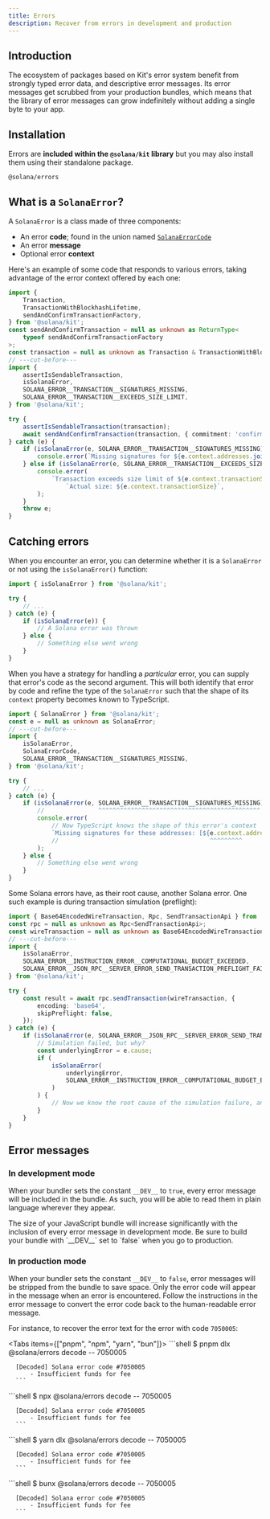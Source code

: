 ```yaml
---
title: Errors
description: Recover from errors in development and production
---
```


## Introduction

The ecosystem of packages based on Kit's error system benefit from strongly typed error data, and descriptive error messages. Its error messages get scrubbed from your production bundles, which means that the library of error messages can grow indefinitely without adding a single byte to your app.

## Installation

Errors are **included within the `@solana/kit` library** but you may also install them using their standalone package.

```package-install
@solana/errors
```

## What is a `SolanaError`?

A `SolanaError` is a class made of three components:

- An error **code**; found in the union named [`SolanaErrorCode`](/api/type-aliases/SolanaErrorCode)
- An error **message**
- Optional error **context**

Here's an example of some code that responds to various errors, taking advantage of the error context offered by each one:

```ts twoslash
import {
    Transaction,
    TransactionWithBlockhashLifetime,
    sendAndConfirmTransactionFactory,
} from '@solana/kit';
const sendAndConfirmTransaction = null as unknown as ReturnType<
    typeof sendAndConfirmTransactionFactory
>;
const transaction = null as unknown as Transaction & TransactionWithBlockhashLifetime;
// ---cut-before---
import {
    assertIsSendableTransaction,
    isSolanaError,
    SOLANA_ERROR__TRANSACTION__SIGNATURES_MISSING,
    SOLANA_ERROR__TRANSACTION__EXCEEDS_SIZE_LIMIT,
} from '@solana/kit';

try {
    assertIsSendableTransaction(transaction);
    await sendAndConfirmTransaction(transaction, { commitment: 'confirmed' });
} catch (e) {
    if (isSolanaError(e, SOLANA_ERROR__TRANSACTION__SIGNATURES_MISSING)) {
        console.error(`Missing signatures for ${e.context.addresses.join(', ')}`);
    } else if (isSolanaError(e, SOLANA_ERROR__TRANSACTION__EXCEEDS_SIZE_LIMIT)) {
        console.error(
            `Transaction exceeds size limit of ${e.context.transactionSizeLimit} bytes. ` +
                `Actual size: ${e.context.transactionSize}`,
        );
    }
    throw e;
}
```

## Catching errors

When you encounter an error, you can determine whether it is a `SolanaError` or not using the `isSolanaError()` function:

```ts twoslash
import { isSolanaError } from '@solana/kit';

try {
    // ...
} catch (e) {
    if (isSolanaError(e)) {
        // A Solana error was thrown
    } else {
        // Something else went wrong
    }
}
```

When you have a strategy for handling a _particular_ error, you can supply that error's code as the second argument. This will both identify that error by code and refine the type of the `SolanaError` such that the shape of its `context` property becomes known to TypeScript.

```ts twoslash
import { SolanaError } from '@solana/kit';
const e = null as unknown as SolanaError;
// ---cut-before---
import {
    isSolanaError,
    SolanaErrorCode,
    SOLANA_ERROR__TRANSACTION__SIGNATURES_MISSING,
} from '@solana/kit';

try {
    // ...
} catch (e) {
    if (isSolanaError(e, SOLANA_ERROR__TRANSACTION__SIGNATURES_MISSING)) {
        //               ^^^^^^^^^^^^^^^^^^^^^^^^^^^^^^^^^^^^^^^^^^^^^
        console.error(
            // Now TypeScript knows the shape of this error's context
            `Missing signatures for these addresses: [${e.context.addresses.join(', ')}]`,
            //                                          ^^^^^^^^^
        );
    } else {
        // Something else went wrong
    }
}
```

Some Solana errors have, as their root cause, another Solana error. One such example is during transaction simulation (preflight):

```ts twoslash
import { Base64EncodedWireTransaction, Rpc, SendTransactionApi } from '@solana/kit';
const rpc = null as unknown as Rpc<SendTransactionApi>;
const wireTransaction = null as unknown as Base64EncodedWireTransaction;
// ---cut-before---
import {
    isSolanaError,
    SOLANA_ERROR__INSTRUCTION_ERROR__COMPUTATIONAL_BUDGET_EXCEEDED,
    SOLANA_ERROR__JSON_RPC__SERVER_ERROR_SEND_TRANSACTION_PREFLIGHT_FAILURE,
} from '@solana/kit';

try {
    const result = await rpc.sendTransaction(wireTransaction, {
        encoding: 'base64',
        skipPreflight: false,
    });
} catch (e) {
    if (isSolanaError(e, SOLANA_ERROR__JSON_RPC__SERVER_ERROR_SEND_TRANSACTION_PREFLIGHT_FAILURE)) {
        // Simulation failed, but why?
        const underlyingError = e.cause;
        if (
            isSolanaError(
                underlyingError,
                SOLANA_ERROR__INSTRUCTION_ERROR__COMPUTATIONAL_BUDGET_EXCEEDED,
            )
        ) {
            // Now we know the root cause of the simulation failure, and can advise the user
        }
    }
}
```

## Error messages

### In development mode

When your bundler sets the constant `__DEV__` to `true`, every error message will be included in the bundle. As such, you will be able to read them in plain language wherever they appear.

<Callout type="warn">
    The size of your JavaScript bundle will increase significantly with the inclusion of every error
    message in development mode. Be sure to build your bundle with `__DEV__` set to `false` when you
    go to production.
</Callout>

### In production mode

When your bundler sets the constant `__DEV__` to `false`, error messages will be stripped from the bundle to save space. Only the error code will appear in the message when an error is encountered. Follow the instructions in the error message to convert the error code back to the human-readable error message.

For instance, to recover the error text for the error with code `7050005`:

<Tabs items={["pnpm", "npm", "yarn", "bun"]}>
  <Tab value="pnpm">
      ```shell
      $ pnpm dlx @solana/errors decode -- 7050005

      [Decoded] Solana error code #7050005
          - Insufficient funds for fee
      ```

  </Tab>
  <Tab value="npm">
      ```shell
      $ npx @solana/errors decode -- 7050005

      [Decoded] Solana error code #7050005
          - Insufficient funds for fee
      ```

  </Tab>
  <Tab value="yarn">
      ```shell
      $ yarn dlx @solana/errors decode -- 7050005

      [Decoded] Solana error code #7050005
          - Insufficient funds for fee
      ```

  </Tab>
  <Tab value="bun">
      ```shell
      $ bunx @solana/errors decode -- 7050005

      [Decoded] Solana error code #7050005
          - Insufficient funds for fee
      ```

  </Tab>
</Tabs>
